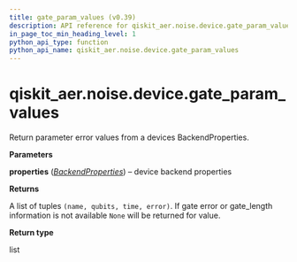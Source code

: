 ```yaml
---
title: gate_param_values (v0.39)
description: API reference for qiskit_aer.noise.device.gate_param_values in qiskit v0.39
in_page_toc_min_heading_level: 1
python_api_type: function
python_api_name: qiskit_aer.noise.device.gate_param_values
---
```


<span id="qiskit-aer-noise-device-gate-param-values" />

# qiskit\_aer.noise.device.gate\_param\_values

<Function id="qiskit_aer.noise.device.gate_param_values" isDedicatedPage={true} github="https://github.com/qiskit/qiskit-aer/tree/stable/0.11/qiskit_aer/noise/device/parameters.py" signature="gate_param_values(properties)">
  Return parameter error values from a devices BackendProperties.

  **Parameters**

  **properties** ([*BackendProperties*](qiskit.providers.models.BackendProperties "qiskit.providers.models.BackendProperties")) – device backend properties

  **Returns**

  A list of tuples `(name, qubits, time, error)`. If gate error or gate\_length information is not available `None` will be returned for value.

  **Return type**

  list
</Function>

